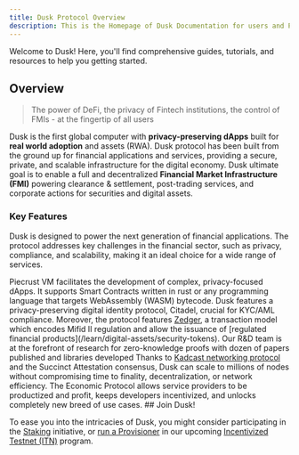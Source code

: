 ```yaml
---
title: Dusk Protocol Overview
description: This is the Homepage of Dusk Documentation for users and Provisioner runners
---
```


Welcome to Dusk! Here, you'll find comprehensive guides, tutorials, and resources to help you getting started.

## Overview

> The power of DeFi, the privacy of Fintech institutions, the control of FMIs - at the fingertip of all users

Dusk is the first global computer with **privacy-preserving dApps** built for **real world adoption** and assets (RWA). Dusk protocol has been built from the ground up for financial applications and services, providing a secure, private, and scalable infrastructure for the digital economy. Dusk ultimate goal is to enable a full and decentralized **Financial Market Infrastructure (FMI)** powering clearance & settlement, post-trading services, and corporate actions for securities and digital assets.

### Key Features

Dusk is designed to power the next generation of financial applications. The protocol addresses key challenges in the financial sector, such as privacy, compliance, and scalability, making it an ideal choice for a wide range of services.

<CardGrid stagger>
    <Card title="Privacy-Preserving Smart Contracts">
Piecrust VM facilitates the development of complex, privacy-focused dApps. It supports Smart Contracts written in rust or any programming language that targets WebAssembly (WASM) bytecode.
        <LinkCard title="Piecrust: ZK-Friendly VM" href="/getting-started/vm/overview"/>
    </Card>
    <Card title="Compliance">
        Dusk features a privacy-preserving digital identity protocol, Citadel, crucial for KYC/AML compliance. Moreover, the protocol features 
        <a href="https://dusk.network/news/why-we-need-phoenix-and-zedger">Zedger</a>, a transaction model which encodes Mifid II regulation and allow the issuance of [regulated financial products](/learn/digital-assets/security-tokens).
        <LinkCard title="Digital Identity Protocol" href="/digital-identity/self-sovereign-di"/>
    </Card>
    <Card title="Powered By Cryptography">
        Our R&D team is at the forefront of research for zero-knowledge proofs with dozen of papers published and libraries developed
        <LinkCard title="Publications And Research" href="overview/additional-resources"/>
    </Card>
    <Card title="Finality And Scalability">
    Thanks to <a href="">Kadcast networking protocol</a> and the Succinct Attestation consensus, Dusk can scale to millions of nodes without compromising time to finality, decentralization, or network efficiency.
        <LinkCard title="Network" href="overview/additional-resources"/>
    </Card>
    <Card title="Economic Soundness">
The Economic Protocol allows service providers to be productized and profit, keeps developers incentivized, and unlocks completely new breed of use cases.
        <LinkCard title="Economic Protocol" href="economy/economic-protocol"/>
    </Card>
</CardGrid>
## Join Dusk!

To ease you into the intricacies of Dusk, you might consider participating in the [Staking](/staking) initiative, or [run a Provisioner](/node-setup) in our upcoming [Incentivized Testnet (ITN)](/ITN) program. 

